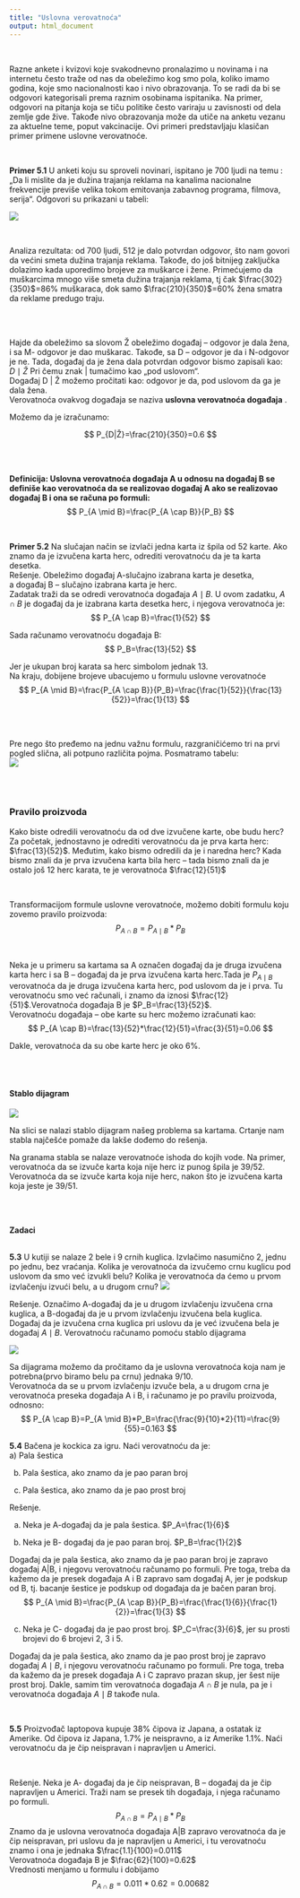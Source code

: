 ```yaml
---
title: "Uslovna verovatnoća"
output: html_document
---
```


<br>

Razne ankete i kvizovi koje svakodnevno pronalazimo u novinama i na internetu često traže od nas da obeležimo kog smo pola, koliko imamo godina, koje smo nacionalnosti kao i nivo obrazovanja. To se radi da bi se odgovori kategorisali prema raznim osobinama ispitanika. Na primer, odgovori na pitanja koja se tiču politike često variraju u zavisnosti od dela zemlje gde žive. Takođe nivo obrazovanja može da utiče na anketu vezanu za aktuelne teme, poput vakcinacije. Ovi primeri predstavljaju klasičan primer primene uslovne verovatnoće.


<br>


**Primer 5.1** U anketi koju su sproveli novinari, ispitano je 700 ljudi na temu : „Da li mislite da je dužina trajanja reklama na kanalima nacionalne frekvencije previše velika tokom emitovanja zabavnog programa, filmova, serija“. Odgovori su prikazani u tabeli:


![](tabela5.png)


<br>


Analiza rezultata: od 700 ljudi, 512 je dalo potvrdan odgovor, što nam govori da većini smeta dužina trajanja reklama. Takođe, do još bitnijeg zaključka dolazimo kada uporedimo brojeve za muškarce i žene. Primećujemo da muškarcima mnogo više smeta dužina trajanja reklama, tj čak $\frac{302}{350}$=86% muškaraca, dok samo $\frac{210}{350}$=60% žena smatra da reklame predugo traju.


<br>
<br>

Hajde da obeležimo sa slovom Ž obeležimo događaj – odgovor je dala žena, i sa M- odgovor je dao muškarac. Takođe, sa D – odgovor je da i N-odgovor je ne. Tada, događaj da je žena dala potvrdan odgovor bismo zapisali kao:  
$D \mid Ž$ 
Pri čemu znak | tumačimo kao „pod uslovom“.   
Događaj D | Ž možemo pročitati kao: odgovor je da, pod uslovom da ga je dala žena.  
Verovatnoća ovakvog događaja se naziva **uslovna verovatnoća događaja** .    

Možemo da je izračunamo:  

$$
P_{D|Ž}=\frac{210}{350}=0.6
$$
  

<br>
<br>
  
**Definicija: Uslovna verovatnoća događaja A u odnosu na događaj B se definiše kao verovatnoća da se realizovao događaj A ako se realizovao događaj B i ona se računa po formuli:**
$$
P_{A \mid B}=\frac{P_{A \cap B}}{P_B}
$$


<br>

**Primer 5.2** Na slučajan način  se izvlači jedna karta iz špila od 52 karte. Ako znamo da je izvučena karta herc, odrediti verovatnoću da je ta karta desetka.  
Rešenje. Obeležimo događaj A-slučajno izabrana karta je desetka,  
a događaj B – slučajno izabrana karta je herc.  
Zadatak traži da se odredi verovatnoća događaja $A \mid B$. 
U ovom zadatku,  $A \cap B$ je događaj da je izabrana karta desetka herc, i njegova verovatnoća je:
$$
P_{A \cap B}=\frac{1}{52}
$$
  
Sada računamo verovatnoću događaja B:
$$
P_B=\frac{13}{52}
$$
  
Jer je ukupan broj karata sa herc simbolom jednak 13.  
Na kraju, dobijene brojeve ubacujemo u formulu uslovne verovatnoće
$$
P_{A \mid B}=\frac{P_{A \cap B}}{P_B}=\frac{\frac{1}{52}}{\frac{13}{52}}=\frac{1}{13}
$$
  
  

<br>
<br>

Pre nego što pređemo na jednu važnu formulu, razgraničićemo tri na prvi pogled slična, ali potpuno različita pojma. Posmatramo tabelu:  
![](tab.png)

<br>
<br>

### Pravilo proizvoda

Kako biste odredili verovatnoću da od dve izvučene karte, obe budu herc? Za početak, jednostavno je odrediti verovatnoću da je prva karta herc: $\frac{13}{52}$. Međutim, kako bismo odredili da je i naredna herc? Kada bismo znali da je prva izvučena karta bila herc – tada bismo znali da je ostalo još 12 herc karata, te je verovatnoća $\frac{12}{51}$  

<br>

Transformacijom formule uslovne verovatnoće, možemo dobiti formulu koju zovemo pravilo proizvoda:  
$$
P_{A \cap B}=P_{A \mid B}*P_B
$$


<br>
  
Neka je u primeru sa kartama sa A označen događaj da je druga izvučena karta herc i sa B – događaj da je prva izvučena karta herc.Tada je $P_{A \mid B}$ verovatnoća da je druga izvučena karta herc, pod uslovom da je i prva. Tu verovatnoću smo već računali, i znamo da iznosi $\frac{12}{51}$.Verovatnoća događaja B je $P_B=\frac{13}{52}$.  
Verovatnoću događaja  – obe karte su herc možemo izračunati kao:
$$
P_{A \cap B}=\frac{13}{52}*\frac{12}{51}=\frac{3}{51}=0.06
$$
  
Dakle, verovatnoća da su obe karte herc je oko 6%.  


<br>
<br>


#### Stablo dijagram  


![](stablo1.png)
   
   
 Na slici se nalazi stablo dijagram našeg problema sa kartama. Crtanje nam stabla najčešće pomaže da lakše dođemo do rešenja.    
 

Na granama stabla se nalaze verovatnoće ishoda do kojih vode. Na primer, verovatnoća da se izvuče karta koja nije herc iz punog špila je 39/52. Verovatnoća da se izvuče karta koja nije herc, nakon što je izvučena karta koja jeste je 39/51.  
  
 <br>
 <br>
 
**Zadaci **  
<br>

**5.3** U kutiji se nalaze 2 bele i 9 crnih kuglica. Izvlačimo nasumično 2, jednu po jednu, bez vraćanja. Kolika je verovatnoća da izvučemo crnu kuglicu pod uslovom da smo već izvukli belu? Kolika je verovatnoća da ćemo u prvom izvlačenju izvući belu, a u drugom crnu? 
![](kutija.png)
  
Rešenje. Označimo A-događaj da je u drugom izvlačenju izvučena crna kuglica, a B-događaj da je u prvom izvlačenju izvučena bela kuglica. Događaj da je izvučena crna kuglica pri uslovu da je već izvučena bela je događaj $A \mid B$. Verovatnoću računamo pomoću stablo dijagrama  

![](stablo2.png)
 
Sa dijagrama možemo da pročitamo da je uslovna verovatnoća koja nam je potrebna(prvo biramo belu pa crnu) jednaka 9/10.  
Verovatnoća da se u prvom izvlačenju izvuče bela, a u drugom crna je verovatnoća preseka događaja A i B, i računamo je po pravilu proizvoda, odnosno:  
$$
P_{A \cap B}=P_{A \mid B}*P_B=\frac{\frac{9}{10}*2}{11}=\frac{9}{55}=0.163
$$  
  
  
**5.4** Bačena je kockica za igru. Naći verovatnoću da je:  
a) Pala šestica  

b) Pala šestica, ako znamo da je pao paran broj    

c) Pala šestica, ako znamo da je pao prost broj  

Rešenje.  

a) Neka je A-događaj da je pala šestica. $P_A=\frac{1}{6}$   

b) Neka je B- događaj da je pao paran broj. $P_B=\frac{1}{2}$   

Događaj da je pala šestica, ako znamo da je pao paran broj je zapravo događaj A|B, i njegovu verovatnoću računamo po formuli. Pre toga, treba da kažemo da je presek događaja A i B zapravo sam događaj A, jer je podskup od B, tj. bacanje šestice je podskup od događaja da je bačen paran broj.
$$
P_{A \mid B}=\frac{P_{A \cap B}}{P_B}=\frac{\frac{1}{6}}{\frac{1}{2}}=\frac{1}{3}
$$
  
c) Neka je C- događaj da je pao prost broj. $P_C=\frac{3}{6}$, jer su prosti brojevi do 6 brojevi 2, 3 i 5.  

Događaj da je pala šestica, ako znamo da je pao prost broj je zapravo događaj $A \mid B$, i njegovu verovatnoću računamo po formuli. Pre toga, treba da kažemo da je presek događaja A i C zapravo prazan skup, jer šest nije prost broj. Dakle, samim tim verovatnoća događaja $A \cap B$ je nula, pa je i verovatnoća događaja $A \mid B$ takođe nula.  

<br>
  
**5.5** Proizvođač laptopova kupuje 38% čipova iz Japana, a ostatak iz Amerike. Od čipova iz Japana, 1.7% je neispravno, a iz Amerike 1.1%. Naći verovatnoću da je čip neispravan i napravljen u Americi.  
  
<br>

Rešenje. Neka je A- događaj da je čip neispravan, B – događaj da je čip napravljen u Americi. Traži nam se presek tih događaja, i njega računamo po formuli.
$$
P_{A \cap B}=P_{A \mid B}*P_B
$$
Znamo da je uslovna verovatnoća događaja A|B zapravo verovatnoća da je čip neispravan, pri uslovu da je napravljen u Americi, i tu verovatnoću znamo i ona je jednaka $\frac{1.1}{100}=0.011$  
Verovatnoća događaja B je $\frac{62}{100}=0.62$  
Vrednosti menjamo u formulu i dobijamo 
$$
P_{A \cap B}=0.011*0.62=0.00682
$$


